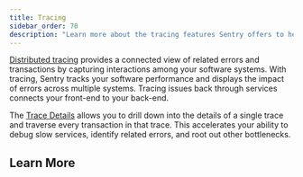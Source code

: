 ```yaml
---
title: Tracing
sidebar_order: 70
description: "Learn more about the tracing features Sentry offers to help you track your software performance across multiple systems."
---
```


[Distributed tracing](/product/sentry-basics/tracing/distributed-tracing/) provides a connected view of related errors and transactions by capturing interactions among your software systems. With tracing, Sentry tracks your software performance and displays the impact of errors across multiple systems. Tracing issues back through services connects your front-end to your back-end.

The [Trace Details](/product/sentry-basics/tracing/trace-view/) allows you to drill down into the details of a single trace and traverse every transaction in that trace. This accelerates your ability to debug slow services, identify related errors, and root out other bottlenecks.

## Learn More

<PageGrid />
